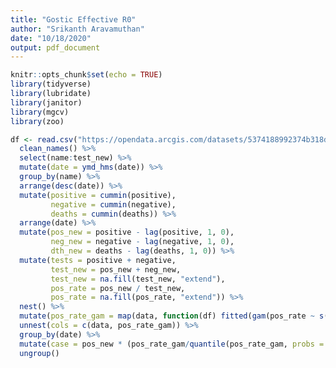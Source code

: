 ---
title: "Gostic Effective R0"
author: "Srikanth Aravamuthan"
date: "10/18/2020"
output: pdf_document
---

```{r setup, include=FALSE}
knitr::opts_chunk$set(echo = TRUE)
library(tidyverse)
library(lubridate)
library(janitor)
library(mgcv)
library(zoo)

```

```{r}
df <- read.csv("https://opendata.arcgis.com/datasets/5374188992374b318d3e2305216ee413_12.csv", fileEncoding="UTF-8-BOM", stringsAsFactors = FALSE) %>% 
  clean_names() %>% 
  select(name:test_new) %>% 
  mutate(date = ymd_hms(date)) %>% 
  group_by(name) %>% 
  arrange(desc(date)) %>% 
  mutate(positive = cummin(positive),
         negative = cummin(negative),
         deaths = cummin(deaths)) %>% 
  arrange(date) %>% 
  mutate(pos_new = positive - lag(positive, 1, 0),
         neg_new = negative - lag(negative, 1, 0),
         dth_new = deaths - lag(deaths, 1, 0)) %>% 
  mutate(tests = positive + negative,
         test_new = pos_new + neg_new,
         test_new = na.fill(test_new, "extend"),
         pos_rate = pos_new / test_new,
         pos_rate = na.fill(pos_rate, "extend")) %>% 
  nest() %>% 
  mutate(pos_rate_gam = map(data, function(df) fitted(gam(pos_rate ~ s(as.numeric(date)), data = df, family = "quasibinomial", weights = test_new)))) %>%
  unnest(cols = c(data, pos_rate_gam)) %>% 
  group_by(date) %>% 
  mutate(case = pos_new * (pos_rate_gam/quantile(pos_rate_gam, probs = 0.025, na.rm = TRUE))^0.1) %>% 
  ungroup()

```

